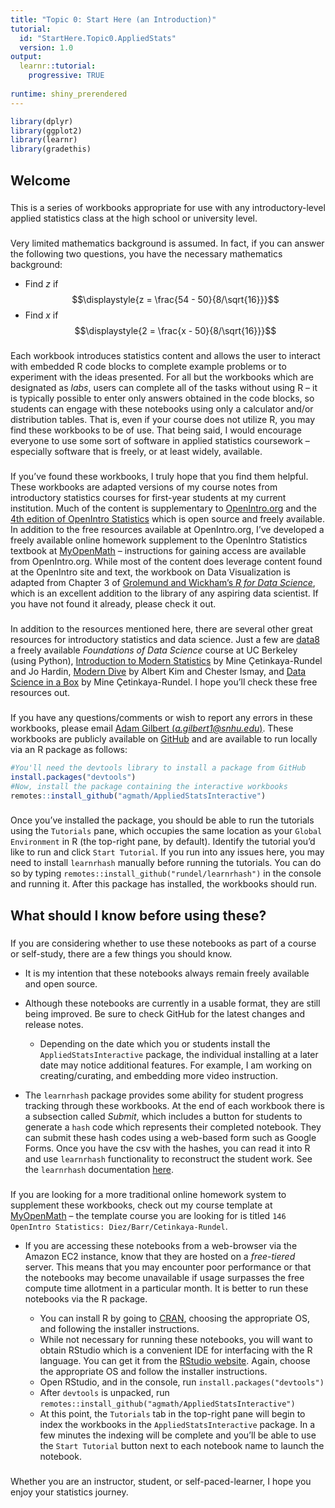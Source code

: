---
title: "Topic 0: Start Here (an Introduction)"
tutorial:
  id: "StartHere.Topic0.AppliedStats"
  version: 1.0
output: 
  learnr::tutorial:
    progressive: TRUE
    
runtime: shiny_prerendered
---

```{r setup, include=FALSE}
library(dplyr)
library(ggplot2)
library(learnr)
library(gradethis)
```


## Welcome

###

This is a series of workbooks appropriate for use with any introductory-level applied statistics class at the high school or university level. 

###

Very limited mathematics background is assumed. In fact, if you can answer the following two questions, you have the necessary mathematics background:

+ Find $z$ if 
$$\displaystyle{z = \frac{54 - 50}{8/\sqrt{16}}}$$
+ Find $x$ if 
$$\displaystyle{2 = \frac{x - 50}{8/\sqrt{16}}}$$

###

Each workbook introduces statistics content and allows the user to interact with embedded R code blocks to complete example problems or to experiment with the ideas presented. For all but the workbooks which are designated as *labs*, users can complete all of the tasks without using R -- it is typically possible to enter only answers obtained in the code blocks, so students can engage with these notebooks using only a calculator and/or distribution tables. That is, even if your course does not utilize R, you may find these workbooks to be of use. That being said, I would encourage everyone to use some sort of software in applied statistics coursework -- especially software that is freely, or at least widely, available.

###

If you've found these workbooks, I truly hope that you find them helpful. These workbooks are adapted versions of my course notes from introductory statistics courses for first-year students at my current institution. Much of the content is supplementary to [OpenIntro.org](http://www.openintro.org) and the [4th edition of OpenIntro Statistics](https://leanpub.com/openintro-statistics) which is open source and freely available. In addition to the free resources available at OpenIntro.org, I've developed a freely available online homework supplement to the OpenIntro Statistics textbook at [MyOpenMath](www.myopenmath.com) -- instructions for gaining access are available from OpenIntro.org. While most of the content does leverage content found at the OpenIntro site and text, the workbook on Data Visualization is adapted from Chapter 3 of [Grolemund and Wickham's *R for Data Science*](https://r4ds.had.co.nz/), which is an excellent addition to the library of any aspiring data scientist. If you have not found it already, please check it out.

###

In addition to the resources mentioned here, there are several other great resources for introductory statistics and data science. Just a few are [data8](http://data8.org/) a freely available *Foundations of Data Science* course at UC Berkeley (using Python), [Introduction to Modern Statistics](https://openintro-ims.netlify.app/preface.html) by Mine &Ccedil;etinkaya-Rundel and Jo Hardin, [Modern Dive](https://moderndive.com/index.html) by Albert Kim and Chester Ismay, and [Data Science in a Box](https://datasciencebox.org/index.html) by Mine &Ccedil;etinkaya-Rundel. I hope you'll check these free resources out.

### 

If you have any questions/comments or wish to report any errors in these workbooks, please email [Adam Gilbert (*a.gilbert1@snhu.edu*)](mailto:a.gilbert1@snhu.edu). These workbooks are publicly available on [GitHub](https://github.com/agmath/AppliedStatsInteractive) and are available to run locally via an R package as follows:

```{r install, echo = TRUE, eval = FALSE}
#You'll need the devtools library to install a package from GitHub
install.packages("devtools")
#Now, install the package containing the interactive workbooks
remotes::install_github("agmath/AppliedStatsInteractive")
```

###

Once you've installed the package, you should be able to run the tutorials using the `Tutorials` pane, which occupies the same location as your `Global Environment` in R (the top-right pane, by default). Identify the tutorial you'd like to run and click `Start Tutorial`. If you run into any issues here, you may need to install `learnrhash` manually before running the tutorials. You can do so by typing `remotes::install_github("rundel/learnrhash")` in the console and running it. After this package has installed, the workbooks should run.

## What should I know before using these?

###

If you are considering whether to use these notebooks as part of a course or self-study, there are a few things you should know.

+ It is my intention that these notebooks always remain freely available and open source.

+ Although these notebooks are currently in a usable format, they are still being improved. Be sure to check GitHub for the latest changes and release notes. 

  + Depending on the date which you or students install the `AppliedStatsInteractive` package, the individual installing at a later date may notice additional features. For example, I am working on creating/curating, and embedding more video instruction.

+ The `learnrhash` package provides some ability for student progress tracking through these workbooks. At the end of each workbook there is a subsection called *Submit*, which includes a button for students to generate a `hash` code which represents their completed notebook. They can submit these hash codes using a web-based form such as Google Forms. Once you have the csv with the hashes, you can read it into R and use `learnrhash` functionality to reconstruct the student work. See the `learnrhash` documentation [here](https://github.com/rundel/learnrhash).

###

If you are looking for a more traditional online homework system to supplement these workbooks, check out my course template at [MyOpenMath](https://www.myopenmath.com) -- the template course you are looking for is titled `146 OpenIntro Statistics: Diez/Barr/Cetinkaya-Rundel`.
  
+ If you are accessing these notebooks from a web-browser via the Amazon EC2 instance, know that they are hosted on a *free-tiered* server. This means that you may encounter poor performance or that the notebooks may become unavailable if usage surpasses the free compute time allotment in a particular month. It is better to run these notebooks via the R package.
  
  + You can install R by going to [CRAN](https://cran.r-project.org/), choosing the appropriate OS, and following the installer instructions.
  + While not necessary for running these notebooks, you will want to obtain RStudio which is a convenient IDE for interfacing with the R language. You can get it from the [RStudio website](https://rstudio.com/products/rstudio/download/). Again, choose the appropriate OS and follow the installer instructions.
  + Open RStudio, and in the console, run `install.packages("devtools")`
  + After `devtools` is unpacked, run `remotes::install_github("agmath/AppliedStatsInteractive")`
  + At this point, the `Tutorials` tab in the top-right pane will begin to index the workbooks in the `AppliedStatsInteractive` package. In a few minutes the indexing will be complete and you'll be able to use the `Start Tutorial` button next to each notebook name to launch the notebook.  

###

Whether you are an instructor, student, or self-paced-learner, I hope you enjoy your statistics journey.
